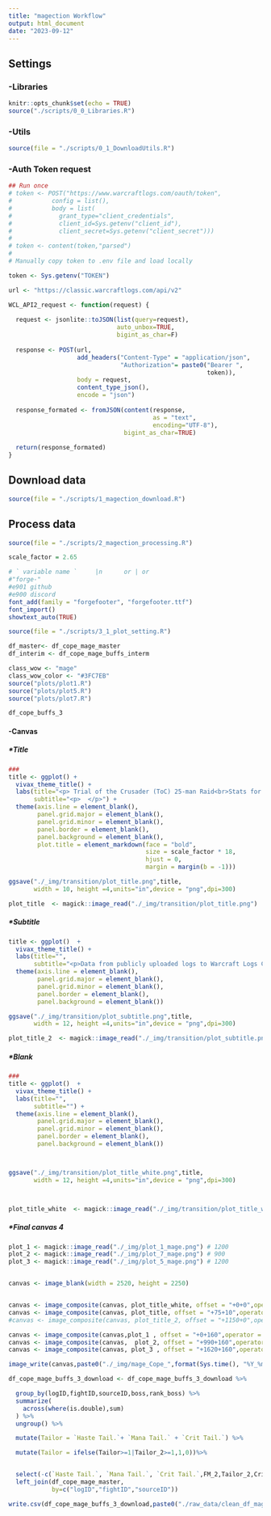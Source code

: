 ```yaml
---
title: "magection Workflow"
output: html_document
date: "2023-09-12"
---
```


## Settings 

### -Libraries

```r
knitr::opts_chunk$set(echo = TRUE)
source("./scripts/0_0_Libraries.R")
```

### -Utils

```r
source(file = "./scripts/0_1_DownloadUtils.R")
```

### -Auth Token request

```r
## Run once
# token <- POST("https://www.warcraftlogs.com/oauth/token",
#           config = list(),
#           body = list(
#             grant_type="client_credentials",
#             client_id=Sys.getenv("client_id"),
#             client_secret=Sys.getenv("client_secret")))
# 
# token <- content(token,"parsed")
# 
# Manually copy token to .env file and load locally
```

```r
token <- Sys.getenv("TOKEN")

url <- "https://classic.warcraftlogs.com/api/v2"

WCL_API2_request <- function(request) {
  
  request <- jsonlite::toJSON(list(query=request),
                              auto_unbox=TRUE,
                              bigint_as_char=F)
  
  response <- POST(url,
                   add_headers("Content-Type" = "application/json",
                               "Authorization"= paste0("Bearer ",
                                                       token)),
                   body = request,
                   content_type_json(),
                   encode = "json")
  
  response_formated <- fromJSON(content(response,
                                        as = "text",
                                        encoding="UTF-8"),
                                bigint_as_char=TRUE)
  
  return(response_formated)
}

```

## Download data

```r
source(file = "./scripts/1_magection_download.R")
```


## Process data

```r
source(file = "./scripts/2_magection_processing.R")
```


```r
scale_factor = 2.65

# ` variable name `     |n      or | or
#"forge-"    
#e901 github
#e900 discord
font_add(family = "forgefooter", "forgefooter.ttf")
font_import()
showtext_auto(TRUE)
```

```r
source(file = "./scripts/3_1_plot_setting.R")
```

```r
df_master<- df_cope_mage_master
df_interim <- df_cope_mage_buffs_interm

class_wow <- "mage"
class_wow_color <- "#3FC7EB"
source("plots/plot1.R")
source("plots/plot5.R")
source("plots/plot7.R")
```

```r
df_cope_buffs_3
```



#### -Canvas


##### *Title 

```r
###
title <- ggplot() +
  vivax_theme_title() + 
  labs(title="<p> Trial of the Crusader (ToC) 25-man Raid<br>Stats for <b><span style='color:#3FC7EB;'>Mage</span></b> rankings - <b><span style='color:#E5CC80;'>Top 100</span></b> and <b><span style='color:#E268A8;'>Top 300</span></b></p>",
       subtitle="<p>  </p>") +                                                   # Remove grid, color & borders
  theme(axis.line = element_blank(),
        panel.grid.major = element_blank(),
        panel.grid.minor = element_blank(),
        panel.border = element_blank(),
        panel.background = element_blank(),
        plot.title = element_markdown(face = "bold",
                                      size = scale_factor * 18,
                                      hjust = 0, 
                                      margin = margin(b = -1)))

ggsave("./_img/transition/plot_title.png",title, 
       width = 10, height =4,units="in",device = "png",dpi=300)

plot_title  <- magick::image_read("./_img/transition/plot_title.png")
```

##### *Subtitle 

```r
title <- ggplot()  +
  vivax_theme_title() + 
  labs(title="",
       subtitle="<p>Data from publicly uploaded logs to Warcraft Logs Classic from Aug 29 2023 21:00 to Sep 01 2023 21:00<br> <b><span style='color:#464646;'>Lower Spire</span>, <span style='color:#397000;'>Plague</span>, <span style='color:#6D0027;'>Blood</span></b> and <b><span style='color:#040A54;'>Frost</span></b> wing bosses + <b>The Frozen Throne (Lich King)</b></p>") +                                                   # Remove grid, color & borders
  theme(axis.line = element_blank(),
        panel.grid.major = element_blank(),
        panel.grid.minor = element_blank(),
        panel.border = element_blank(),
        panel.background = element_blank())

ggsave("./_img/transition/plot_subtitle.png",title, 
       width = 12, height =4,units="in",device = "png",dpi=300)

plot_title_2  <- magick::image_read("./_img/transition/plot_subtitle.png")
```


##### *Blank
```r
###
title <- ggplot()  +
  vivax_theme_title() + 
  labs(title="",
       subtitle="") +                                                   # Remove grid, color & borders
  theme(axis.line = element_blank(),
        panel.grid.major = element_blank(),
        panel.grid.minor = element_blank(),
        panel.border = element_blank(),
        panel.background = element_blank())



ggsave("./_img/transition/plot_title_white.png",title, 
       width = 12, height =4,units="in",device = "png",dpi=300)



plot_title_white  <- magick::image_read("./_img/transition/plot_title_white.png")
```


##### *Final canvas 4

```r
plot_1 <- magick::image_read("./_img/plot_1_mage.png") # 1200
plot_2 <- magick::image_read("./_img/plot_7_mage.png") # 900
plot_3 <- magick::image_read("./_img/plot_5_mage.png") # 1200


canvas <- image_blank(width = 2520, height = 2250)


canvas <- image_composite(canvas, plot_title_white, offset = "+0+0",operator = "over")
canvas <- image_composite(canvas, plot_title, offset = "+75+10",operator = "over")
#canvas <- image_composite(canvas, plot_title_2, offset = "+1150+0",operator = "over")

canvas <- image_composite(canvas,plot_1 , offset = "+0+160",operator = "over")
canvas <- image_composite(canvas,  plot_2, offset = "+990+160",operator = "over")
canvas <- image_composite(canvas, plot_3 , offset = "+1620+160",operator = "over")

image_write(canvas,paste0("./_img/mage_Cope_",format(Sys.time(), "%Y_%m_%d_h%H_m%M"),".png"))
```


```r
df_cope_mage_buffs_3_download <- df_cope_mage_buffs_3_download %>%

  group_by(logID,fightID,sourceID,boss,rank_boss) %>%
  summarize(
    across(where(is.double),sum)
  ) %>%
  ungroup() %>%

  mutate(Tailor = `Haste Tail.`+ `Mana Tail.` + `Crit Tail.`) %>%

  mutate(Tailor = ifelse(Tailor>=1|Tailor_2>=1,1,0))%>%


  select(-c(`Haste Tail.`, `Mana Tail.`, `Crit Tail.`,FM_2,Tailor_2,Crit_Enchant2,Crit2,dummy)) %>%
  left_join(df_cope_mage_master,
            by=c("logID","fightID","sourceID"))

write.csv(df_cope_mage_buffs_3_download,paste0("./raw_data/clean_df_mage_cope_data_",format(Sys.time(), "%Y_%m_%d_h%H_m%M"),".csv"))
```

